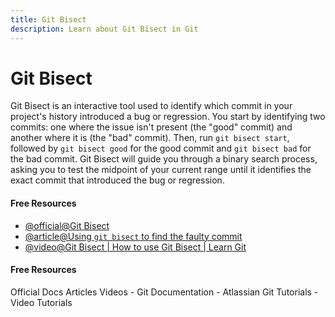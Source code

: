 ```yaml
---
title: Git Bisect
description: Learn about Git Bisect in Git
---
```


# Git Bisect

Git Bisect is an interactive tool used to identify which commit in your project's history introduced a bug or regression. You start by identifying two commits: one where the issue isn't present (the "good" commit) and another where it is (the "bad" commit). Then, run `git bisect start`, followed by `git bisect good` for the good commit and `git bisect bad` for the bad commit. Git Bisect will guide you through a binary search process, asking you to test the midpoint of your current range until it identifies the exact commit that introduced the bug or regression.

#### Free Resources

- [@official@Git Bisect](https://git-scm.com/docs/git-bisect)
- [@article@Using `git bisect` to find the faulty commit](https://dev.to/alvesjessica/using-git-bisect-to-find-the-faulty-commit-25gf)
- [@video@Git Bisect | How to use Git Bisect | Learn Git](https://www.youtube.com/watch?v=z-AkSXDqodc)

#### Free Resources

<Tabs defaultValue="official">
<TabsList>
<TabsTrigger value="official">Official Docs</TabsTrigger>
<TabsTrigger value="article">Articles</TabsTrigger>
<TabsTrigger value="video">Videos</TabsTrigger>
</TabsList>

<TabsContent value="official">
- <Link href="https://git-scm.com/docs">Git Documentation</Link>
</TabsContent>
<TabsContent value="article">
- <Link href="https://www.atlassian.com/git/tutorials">Atlassian Git Tutorials</Link>
</TabsContent>
<TabsContent value="video">
- <Link href="https://www.youtube.com/results?search_query=git+git-bisect+tutorial">Video Tutorials</Link>
</TabsContent>
</Tabs>
